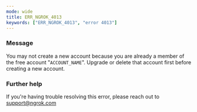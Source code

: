 ```yaml
---
mode: wide
title: ERR_NGROK_4013
keywords: ["ERR_NGROK_4013", "error 4013"]
---
```



### Message

You may not create a new account because you are already a member of the free account "`ACCOUNT_NAME`". Upgrade or delete that account first before creating a new account.

<ErrorDetails />

### Further help

If you're having trouble resolving this error, please reach out to [support@ngrok.com](mailto:support@ngrok.com?subject=Help%20with%20ERR_NGROK_4013)
